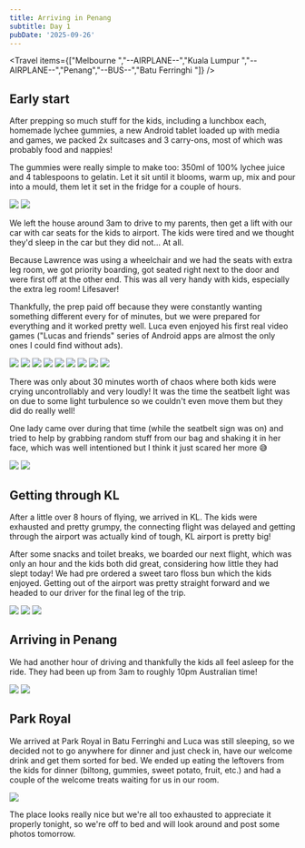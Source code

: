 ```yaml
---
title: Arriving in Penang
subtitle: Day 1
pubDate: '2025-09-26'
---
```



<Travel items={["Melbourne ","--AIRPLANE--","Kuala Lumpur ","--AIRPLANE--","Penang","--BUS--","Batu Ferringhi "]} />

## Early start

After prepping so much stuff for the kids, including a lunchbox each, homemade lychee gummies, a new Android tablet loaded up with media and games, we packed 2x suitcases and 3 carry-ons, most of which was probably food and nappies!

The gummies were really simple to make too: 350ml of 100% lychee juice and 4 tablespoons to gelatin. Let it sit until it blooms, warm up, mix and pour into a mould, them let it set in the fridge for a couple of hours.

<Grid>
  <Img src="2025-malaysia/ixolw5vu2shnbnkhaxzo.jpg" />

  <Img src="2025-malaysia/uwvpvxuyh0nenwlczdqn.jpg" />
</Grid>

We left the house around 3am to drive to my parents, then get a lift with our car with car seats for the kids to airport. The kids were tired and we thought they'd sleep in the car but they did not... At all.

Because Lawrence was using a wheelchair and we had the seats with extra leg room, we got priority boarding, got seated right next to the door and were first off at the other end. This was all very handy with kids, especially the extra leg room! Lifesaver!

Thankfully, the prep paid off because they were constantly wanting something different every for of minutes, but we were prepared for everything and it worked pretty well. Luca even enjoyed his first real video games ("Lucas and friends" series of Android apps are almost the only ones I could find without ads).

<Grid>
  <Img src="2025-malaysia/mluyj6ukqwmtoctqdhy5.jpg" />

  <Img src="2025-malaysia/rx85duqxe165ytfmvzox.jpg" />

  <Img src="2025-malaysia/lpkbiefo08rdqg6qgyp4.jpg" />

  <Img src="2025-malaysia/h2a3ozhu7wnhpr5txva3.jpg" />

  <Img src="2025-malaysia/noow3kgblkgbhveedval.jpg" />

  <Img src="2025-malaysia/dpdzchxlo2hyosb0n3so.jpg" />

  <Img src="2025-malaysia/wzddzkczqagteridmfkk.jpg" />

  <Img src="2025-malaysia/bfokjctjbb0o6p3lf4tr.jpg" />

  <Img src="2025-malaysia/r1lzqkgatjud8hdl9lkz.jpg" />
</Grid>

There was only about 30 minutes worth of chaos where both kids were crying uncontrollably and very loudly! It was the time the seatbelt light was on due to some light turbulence so we couldn't even move them but they did do really well!

One lady came over during that time (while the seatbelt sign was on) and tried to help by grabbing random stuff from our bag and shaking it in her face, which was well intentioned but I think it just scared her more 😅

<Grid>
  <Img src="2025-malaysia/gjdog1zstgqkwijvqzne.jpg" />

  <Img src="2025-malaysia/d9k83v58nnecijeacprj.jpg" />
</Grid>

## Getting through KL

After a little over 8 hours of flying, we arrived in KL. The kids were exhausted and pretty grumpy, the connecting flight was delayed and getting through the airport was actually kind of tough, KL airport is pretty big!

After some snacks and toilet breaks, we boarded our next flight, which was only an hour and the kids both did great, considering how little they had slept today! We had pre ordered a sweet taro floss bun which the kids enjoyed. Getting out of the airport was pretty straight forward and we headed to our driver for the final leg of the trip.

<Grid>
  <Img src="2025-malaysia/j7xcmhlnlooxfblgdsph.jpg" />

  <Img src="2025-malaysia/y4dp1pbc9cwopfpevl5c.jpg" />

  <Img src="2025-malaysia/eqszferz7xueembc6wj7.jpg" />
</Grid>

## Arriving in Penang

We had another hour of driving and thankfully the kids all feel asleep for the ride. They had been up from 3am to roughly 10pm Australian time!

<Grid>
  <Img src="2025-malaysia/jvsm2x1pdehwlgbpoojn.jpg" />

  <Img src="2025-malaysia/pfeuuqcb1f1vqfzsa6u9.jpg" />
</Grid>

## Park Royal

We arrived at Park Royal in Batu Ferringhi and Luca was still sleeping, so we decided not to go anywhere for dinner and just check in, have our welcome drink and get them sorted for bed. We ended up eating the leftovers from the kids for dinner (biltong, gummies, sweet potato, fruit, etc.) and had a couple of the welcome treats waiting for us in our room.

<Img originalAspectRatio src="2025-malaysia/tx2vmvklek8aslzesgns.jpg" />

The place looks really nice but we're all too exhausted to appreciate it properly tonight, so we're off to bed and will look around and post some photos tomorrow.

